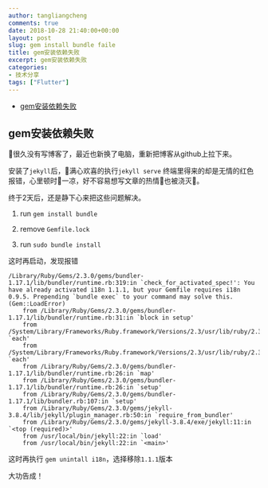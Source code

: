 ```yaml
---
author: tangliangcheng
comments: true
date: 2018-10-28 21:40:00+00:00
layout: post
slug: gem install bundle faile
title: gem安装依赖失败
excerpt: gem安装依赖失败
categories:
- 技术分享
tags: ["Flutter"]
---
```

<!-- TOC -->

- [gem安装依赖失败](#gem安装依赖失败)

<!-- /TOC -->
## gem安装依赖失败

很久没有写博客了，最近也新换了电脑，重新把博客从github上拉下来。

安装了`jekyll`后，满心欢喜的执行`jekyll serve` 终端里得来的却是无情的红色报错，心里顿时一凉，好不容易想写文章的热情也被浇灭。

终于2天后，还是静下心来把这些问题解决。

1. run `gem install bundle`

2. remove `Gemfile.lock`

3. run `sudo bundle install`

这时再启动，发现报错

```shell
/Library/Ruby/Gems/2.3.0/gems/bundler-1.17.1/lib/bundler/runtime.rb:319:in `check_for_activated_spec!': You have already activated i18n 1.1.1, but your Gemfile requires i18n 0.9.5. Prepending `bundle exec` to your command may solve this. (Gem::LoadError)
	from /Library/Ruby/Gems/2.3.0/gems/bundler-1.17.1/lib/bundler/runtime.rb:31:in `block in setup'
	from /System/Library/Frameworks/Ruby.framework/Versions/2.3/usr/lib/ruby/2.3.0/forwardable.rb:202:in `each'
	from /System/Library/Frameworks/Ruby.framework/Versions/2.3/usr/lib/ruby/2.3.0/forwardable.rb:202:in `each'
	from /Library/Ruby/Gems/2.3.0/gems/bundler-1.17.1/lib/bundler/runtime.rb:26:in `map'
	from /Library/Ruby/Gems/2.3.0/gems/bundler-1.17.1/lib/bundler/runtime.rb:26:in `setup'
	from /Library/Ruby/Gems/2.3.0/gems/bundler-1.17.1/lib/bundler.rb:107:in `setup'
	from /Library/Ruby/Gems/2.3.0/gems/jekyll-3.8.4/lib/jekyll/plugin_manager.rb:50:in `require_from_bundler'
	from /Library/Ruby/Gems/2.3.0/gems/jekyll-3.8.4/exe/jekyll:11:in `<top (required)>'
	from /usr/local/bin/jekyll:22:in `load'
	from /usr/local/bin/jekyll:22:in `<main>'
```

这时再执行 `gem unintall i18n`，选择移除`1.1.1`版本

大功告成！
